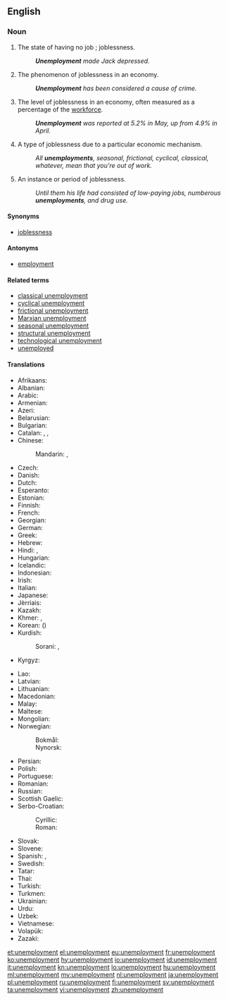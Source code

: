 ==English==

===Noun===
{{en-noun|~|unemployments}}

# The state of having no job<!--pertinent?, which may cause late [[filial life]]-->; joblessness.
#: '''''Unemployment''' made Jack depressed.''
# The phenomenon of joblessness in an economy.
#: '''''Unemployment''' has been considered a cause of crime.''
# The level of joblessness in an economy, often measured as a percentage of the [[workforce]].
#: '''''Unemployment''' was reported at 5.2% in May, up from 4.9% in April.''
# {{context|countable|lang=en}} A type of joblessness due to a particular economic mechanism.
#: ''All '''unemployments''', seasonal, frictional, cyclical, classical, whatever, mean that you're out of work.''
# {{context|countable|lang=en}} An instance or period of joblessness.
#: ''Until them his life had consisted of low-paying jobs, numberous '''unemployments''', and drug use.''

====Synonyms====
* [[joblessness]]

====Antonyms====
* [[employment]]

====Related terms====
* [[classical unemployment]]
* [[cyclical unemployment]]
* [[frictional unemployment]]
* [[Marxian unemployment]]
* [[seasonal unemployment]]
* [[structural unemployment]]
* [[technological unemployment]]
* [[unemployed]]

====Translations====
{{trans-top|joblessness}}
* Afrikaans: {{t-|af|werkloosheid}}
* Albanian: {{t-|sq|papunësi}}
* Arabic: {{t-|ar|بطالة|f|tr=biṭāla|sc=Arab}}
* Armenian: {{t-|hy|գործազրկություն|sc=Armn}}
* Azeri: {{t-|az|işsizlik}}
* Belarusian: {{t-|be|беспрацоўя|n|tr=bjespracóŭja|sc=Cyrl}}
* Bulgarian: {{t+|bg|безработица|f|tr=bezrabótica|sc=Cyrl}}
* Catalan: {{t+|ca|atur|m}}, {{t-|ca|parada forçosa|f}}, {{t-|ca|manca de treball|f}}
* Chinese:
*: Mandarin: {{t|cmn|失業|sc=Hani}}, {{t|cmn|失业|tr=shīyè|sc=Hani}}
* Czech: {{t-|cs|nezaměstnanost|f}}
* Danish: {{t+|da|arbejdsløshed|c}}
* Dutch: {{t+|nl|werkloosheid|f}}
* Esperanto: {{t-|eo|maldungo}}
* Estonian: {{t-|et|tööpuudus}}
* Finnish: {{t+|fi|työttömyys}}
* French: {{t+|fr|chômage|m}}
* Georgian: {{t-|ka|უმუშევრობა|sc=Geor}}
* German: {{t+|de|Arbeitslosigkeit|f}}
* Greek: {{t+|el|ανεργία|f|tr=anergía}}
* Hebrew: {{t+|he|אבטלה|f|tr=av"talah}}
* Hindi: {{t-|hi|बेरोज़गारी|f|tr=berozgārī|sc=Deva}}, {{t-|hi|बेकारी|f|tr=bekārī|sc=Deva}}
* Hungarian: {{t+|hu|munkanélküliség}}
* Icelandic: {{t+|is|atvinnuleysi}}
* Indonesian: {{t+|id|pengangguran}}
* Irish: {{t-|ga|dífhostaíocht}}
* Italian: {{t+|it|disoccupazione|f}}
* Japanese: {{t+|ja|失業|tr=しつぎょう, shitsugyō|sc=Jpan}}
* Jèrriais: {{tø|roa-jer|d'sempliai|m}}
* Kazakh: {{t|kk|жұмыссыздық|tr=jumıssızdıq|sc=Cyrl}}
* Khmer: {{t+|km|និកម្មភាព|tr=ni kam pheap|sc=Khmr}}, {{t-|km|អកម្មភាព|tr=ak kam pheap|sc=Khmr}}
* Korean: {{t+|ko|실업|tr=sireop|sc=Kore}} ({{t+|ko|失業|sc=Kore}})
* Kurdish:
*: Sorani: {{t-|ku|بێ ئیشی|sc=ku-Arab}}, {{t+|ku|بێکاری|sc=ku-Arab}}
* Kyrgyz: {{t-|ky|жумушсуздук|tr=cumuşsuzduk|sc=Cyrl}}
{{trans-mid}}
* Lao: {{t+|lo|ໄພຫວ່າງງານ|tr=phai-wāng-ngān|sc=Laoo}}
* Latvian: {{t-|lv|bezdarbs}}
* Lithuanian: {{t+|lt|nedarbas}}
* Macedonian: {{t-|mk|невработеност|f|tr=nevrabótenost|sc=Cyrl}}
* Malay: {{t-|ms|pengangguran}}
* Maltese: {{t-|mt|qgħad}}
* Mongolian: {{t-|mn|ажилгүйдэл|tr=ažilgüjdel|sc=Cyrl}}
* Norwegian: 
*: Bokmål: {{t+|nb|arbeidsledighet|m}}
*: Nynorsk: {{t-|nn|arbeidsløyse|f}}
* Persian: {{t-|fa|بی‌کاری|tr=bi-kâri|sc=fa-Arab}}
* Polish: {{t+|pl|bezrobocie|n}}
* Portuguese: {{t-|pt|desemprego|m}}
* Romanian: {{t+|ro|șomaj|n}}
* Russian: {{t+|ru|безработица|f|tr=bezrabótica}}
* Scottish Gaelic: {{t-|gd|cion-cosnaidh|m}}
* Serbo-Croatian:
*: Cyrillic: {{t-|sh|незапосленост|f|sc=Cyrl}}
*: Roman: {{t-|sh|nezaposlenost|f}}
* Slovak: {{t-|sk|nezamestnanosť|f}}
* Slovene: {{t-|sl|brezposelnost|f}}
* Spanish: {{t+|es|desempleo|m}}, {{t+|es|paro}} {{qualifier|Spain}}
* Swedish: {{t+|sv|arbetslöshet}}
* Tatar: {{t+|tt|эшсезлек|tr=eşsezlek|sc=Cyrl}}
* Thai: {{t-|th|การว่างงาน|tr=gaan-wâang-ngaan|sc=Thai}}
* Turkish: {{t+|tr|işsizlik}}
* Turkmen: {{t-|tk|işsizlik}}
* Ukrainian: {{t+|uk|безробіття|n|tr=bezrobíttja|sc=Cyrl}}
* Urdu: {{t-|ur|بیکاری|f|tr=bekārī|sc=ur-Arab}}
* Uzbek: {{t-|uz|ishsizlik}}
* Vietnamese: {{t+|vi|thất nghiệp|alt=sự thất nghiệp}}
* Volapük: {{t+|vo|nenvob}}
* Zazaki: {{tø|zza|bêkariye|f}}
{{trans-bottom}}

[[et:unemployment]]
[[el:unemployment]]
[[eu:unemployment]]
[[fr:unemployment]]
[[ko:unemployment]]
[[hy:unemployment]]
[[io:unemployment]]
[[id:unemployment]]
[[it:unemployment]]
[[kn:unemployment]]
[[lo:unemployment]]
[[hu:unemployment]]
[[ml:unemployment]]
[[my:unemployment]]
[[nl:unemployment]]
[[ja:unemployment]]
[[pl:unemployment]]
[[ru:unemployment]]
[[fi:unemployment]]
[[sv:unemployment]]
[[ta:unemployment]]
[[vi:unemployment]]
[[zh:unemployment]]